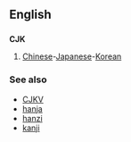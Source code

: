 ==English==

==={{Initialism}}===
'''CJK'''
# [[Chinese]]-[[Japanese]]-[[Korean]]

===See also===
*[[CJKV]]
*[[hanja]]
*[[hanzi]]
*[[kanji]]